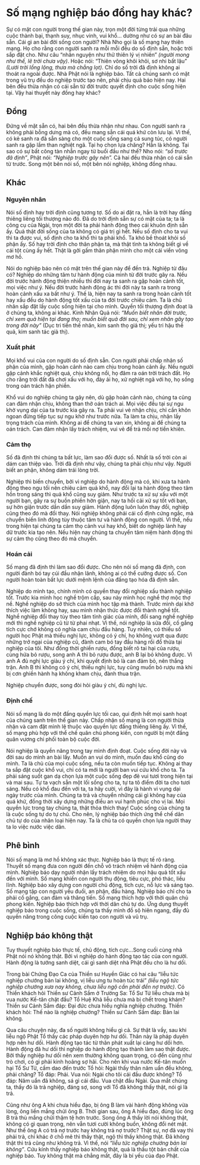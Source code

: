 
# Số mạng nghiệp báo đồng hay khác? {- #so-mang-nghiep-bao-dong-hay-khac}

Sự có mặt con người trong thế gian này, trọn một đời từng trải qua những cuộc
thành bại, thạnh suy, nhục vinh, vui khổ... dường như có sự an bài đâu sẵn. Cái gì an
bài đời sống con người? Nhà Nho gọi là số mạng hay thiên mạng. Họ cho rằng con
người sanh ra mỗi mỗi đều do số định sẵn, hoặc trời sắp đặt cho. Như câu “nhân
nguyện như thử thiên lý vị nhiên” *(người mong như thế, lẽ trời chưa vậy)*. Hoặc nói:
“Thiên võng khôi khôi, sơ nhi bất lậu” *(Lưới trời lồng lộng, thưa mà chẳng lọt)*. Chỉ
do số trời đã định không ai thoát ra ngoài được. Nhà Phật nói là nghiệp báo. Tất cả
chúng sanh có mặt trong vũ trụ đều do nghiệp trước tạo nên, phải chịu quả báo hiện
nay. Hai bên đều thừa nhận có cái sẵn từ đời trước quyết định cho cuộc sống hiện tại.
Vậy hai thuyết này đồng hay khác?

## Đồng {- #so-mang-nghiep-bao-dong}

Đứng về mặt sẵn có, hai bên đều thừa nhận như nhau. Con người sanh ra không
phải bỗng dưng mà có, đều mang sẵn cái quá khứ còn lưu lại. Vì thế, có kẻ sanh ra đã
sẵn sàng cho một cuộc sống sang cả sung túc, có người sanh ra gặp lầm than nghiệt
ngã. Tại họ chọn lựa chăng? Hẳn là không. Tại sao có sự bất công tàn nhẫn ngay từ
buổi đầu như thế? Nho nói: *“số trước đã định”*, Phật nói: *“Nghiệp trước gây nên”.* Cả
hai đều thừa nhận có cái sẵn từ trước. Song một bên nói số, một bên nói nghiệp, không
đồng nhau.

## Khác {- #so-mang-nghiep-bao-khac}

### Nguyên nhân {- #nguyen-nhan-khac}

Nói số định hay trời định cũng tương tợ. Số do ai đặt ra, hẳn là trời hay đấng
thiêng liêng tối thượng nào đó. Đã do trời định sẵn sự có mặt của ta; ta là công cụ của
Ngài, trọn một đời ta phải hành động theo cái khuôn định sẵn ấy. Quả thật đời sống
của ta không có giá trị gì hết. Nếu số định cho ta vui thì ta được vui, số định cho ta khổ
thì ta phải khổ. Ta khó bề thoát khỏi số phận ấy. Số hay trời định cho thân phận ta, mà
thật tình ta không biết gì về cái tột cùng ấy hết. Thật là gởi gấm thân phận mình cho
một cái viển vông mơ hồ.

Nói do nghiệp báo nên có mặt trên thế gian này để đền trả. Nghiệp từ đâu có?
Nghiệp do những tâm tư hành động của mình từ đời trước gây ra. Nếu đời trước hành
động thiện nhiều thì đời nay ta sanh ra gặp hoàn cảnh tốt, mọi việc như ý. Nếu đời
trước hành động ác thì đời này ta sanh ra trong hoàn cảnh xấu xa bất như ý. Thế là,
hiện nay ta sanh ra trong hoàn cảnh tốt hay xấu đều do hành động tốt xấu của ta đời
trước chiêu cảm. Ta là chủ nhân sắp đặt lấy cuộc sống hiện tại cho mình. Quyền tối
thượng định đoạt là ở chúng ta, không ai khác. Kinh Nhân Quả nói: *“Muốn biết nhân
đời trước, chỉ xem quả hiện tại đang thọ; muốn biết quả đời sau, chỉ xem nhân gây tạo
trong đời này”* (Dục tri tiền thế nhân, kim sanh thọ giả thị; yếu tri hậu thế quả, kim
sanh tác giả thị).

### Xuất phát {- #xuat-phat-khac}

Mọi khổ vui của con người do số định sẵn. Con người phải chấp nhận số phận
của mình, gặp hoàn cảnh nào cam chịu trong hoàn cảnh ấy. Nếu người gặp cảnh khắc
nghiệt quá, chịu không nổi, họ đâm ra oán trời trách đất. Họ cho rằng trời đất đã chơi
xấu với họ, đày ải họ, xử nghiệt ngã với họ, họ sống trong oán trách hận phiền.

Khổ vui do nghiệp chúng ta gây nên, dù gặp hoàn cảnh nào, chúng ta cũng can
đảm nhận chịu, không than thở oán trách ai. Mọi việc đều tại sự ngu khờ vụng dại của
ta trước kia gây ra. Ta phải vui vẻ nhận chịu, chỉ cần khôn ngoan đừng tiếp tục sự ngu
khờ như trước nữa. Ta làm ta chịu, nhận lấy trọng trách của mình. Không ai để chúng
ta van xin, không ai để chúng ta oán trách. Can đảm nhận lấy trách nhiệm, vui vẻ để trả
mối nợ tiền khiên.

### Cảm thọ {- #cam-tho-khac}

Số đã định thì chúng ta bất lực, làm sao đổi được số. Nhất là số trời còn ai dám
can thiệp vào. Trời đã định như vậy, chúng ta phải chịu như vậy. Người biết an phận,
không dám trái lòng trời.

Nghiệp thì biến chuyển, bởi vì nghiệp do hành động mà có, khi xưa ta hành
động theo ngu tối nên chiêu cảm quả khổ, nay đổi lại ta hành động theo tâm hồn trong
sáng thì quả khổ cũng suy giảm. Như trước ta xử sự xấu với một người bạn, gây ra sự
buồn phiền hờn giận, nay ta hối cải xử sự tốt với bạn, sự hờn giận trước dần dần suy
giảm. Hành động luôn luôn thay đổi, nghiệp cũng theo đó mà đổi thay. Nói nghiệp
không phải cái cố định cứng ngắc, mà chuyển biến linh động tùy thuộc tâm tư và hành
động con người. Vì thế, nếu trong hiện tại chúng ta cảm thọ cảnh vui hay khổ, biết do
nghiệp lành hay dữ trước kia tạo nên. Nếu hiện nay chúng ta chuyển tâm niệm hành
động thì sự cảm thọ cũng theo đó mà chuyển.

### Hoán cải {- #hoan-cai-khac}

Số mạng đã định thì làm sao đổi được. Cho nên nói số mạng đã định, con người
đành bó tay cúi đầu nhận lãnh, không ai có thể cưỡng được số. Con người hoàn toàn
bất lực dưới mệnh lệnh của đấng tạo hóa đã định sẵn.

Nghiệp do mình tạo, chính mình có quyền thay đổi nghiệp xấu thành nghiệp tốt.
Trước kia mình học nghề trộm cắp, sau này mình học nghề thợ mộc thợ nề. Nghề
nghiệp do sở thích của mình học tập mà thành. Trước mình dại khờ thích việc làm
không hay, sau mình nhận thức được đổi thành nghề tốt. Nghề nghiệp đổi thay tùy
theo tâm tỉnh giác của mình, đổi sang nghề nghiệp mới thì nghề nghiệp cũ từ từ phai
nhạt. Vì thế, nói nghiệp là sửa đổi, cố gắng tích cực chớ không có nghĩa cam chịu đầu
hàng. Tuy nhiên, có thiểu số người học Phật mà thiếu nghị lực, không có ý chí, họ
không vượt qua được những trở ngại của nghiệp cũ, đành cam bó tay đầu hàng rồi đổ
thừa tại nghiệp của tôi. Như đồng thời ghiền rượu, đồng biết rõ tai hại của rượu, cùng
hứa bỏ rượu, song anh A thì bỏ rượu được, anh B lại bỏ không được. Vì anh A đủ nghị
lực giàu ý chí, khi quyết định bỏ là can đảm bỏ, nên thắng trận. Anh B thì không có ý
chí, thiếu nghị lực, tuy cũng muốn bỏ rượu mà khi bị cơn ghiền hành hạ không kham
chịu, đành thua trận.  

Nghiệp chuyển được, song đòi hỏi giàu ý chí, đủ nghị lực.

### Định chế {- #dinh-che-khac}

Nói số mạng là do một đấng quyền lực tối cao, qui định hết mọi sanh hoạt của
chúng sanh trên thế gian này. Chấp nhận số mạng là con người thừa nhận và cam đặt
mình lệ thuộc vào quyền lực đấng thiêng liêng ấy. Vì thế, số mạng phù hợp với thể chế
quân chủ phong kiến, con người bị một đấng quân vương chi phối toàn bộ cuộc đời.

Nói nghiệp là quyền năng trong tay mình định đoạt. Cuộc sống đời này và đời
sau do mình an bài lấy. Muốn an vui do mình, muốn đau khổ cũng do mình. Ta là chủ
của mọi cuộc sống, nếu ta còn muốn tiếp tục. Không ai thay ta sắp đặt cuộc khổ vui,
chỉ có ta mới là người ban vui cứu khổ cho ta. Ta phải sáng suốt gan dạ chọn lựa một
cuộc sống đẹp đẽ vui tươi trong hiện tại và mai sau. Tự ta vạch sẵn một lối sống cho
ta, tự ta tô điểm đời ta cho tươi sáng. Nếu có khổ đau đến với ta, ta hãy cười, vì đây là
hành vi vụng dại ngày trước của mình. Chúng ta trả và chuyển những cái gì không hay
của quá khứ, đồng thời xây dựng những điều an vui hạnh phúc cho vị lai. Mọi quyền
lực trong tay chúng ta, thật thỏa thích thay! Cuộc sống của chúng ta là cuộc sống tự do
tự chủ. Cho nên, lý nghiệp báo thích ứng thể chế dân chủ tự do của nhân loại hiện nay.
Ta là chủ ta có quyền chọn lựa người thay ta lo việc nước việc dân.

## Phê bình {- #phe-binh-so-mang-nghiep-bao}

Nói số mạng là mơ hồ không xác thực. Nghiệp báo là thực tế rõ ràng. Thuyết số
mạng đưa con người đến chỗ vô trách nhiệm về hành động của mình. Nghiệp báo dạy
người nhận lấy trách nhiệm do mọi hậu quả tốt xấu đến với mình. Số mạng khiến con
người thụ động, tiêu cực, phó thác, liều lĩnh. Nghiệp báo xây dựng con người chủ
động, tích cực, nỗ lực và sáng tạo. Số mạng tập con người yếu đuối, an phận, đầu
hàng. Nghiệp báo chỉ cho ta phải cố gắng, can đảm và thăng tiến. Số mạng thích hợp
với thời quân chủ phong kiến. Nghiệp báo thích hợp với thời dân chủ tự do. Ứng dụng
thuyết nghiệp báo trong cuộc sống, chúng ta thấy mình đồ sộ hiên ngang, đầy đủ quyền
năng trong công cuộc kiến tạo con người và vũ trụ.

## Nghiệp báo không thật {- #nghiep-bao-khong-that}

Tuy thuyết nghiệp báo thực tế, chủ động, tích cực...Song cuối cùng nhà Phật nói
nó không thật. Bởi vì nghiệp do hành động tạo tác của con người. Hành động là tướng
sanh diệt, cái gì sanh diệt nhà Phật đều cho là hư dối.  

Trong bài Chứng Đạo Ca của
Thiền sư Huyền Giác có hai câu “liễu tức nghiệp chướng bản lai không, vị liễu ưng tu
hoàn túc trái” *(liễu ngộ tức nghiệp chướng xưa nay không, chưa liễu ngộ cần phải đền
nợ trước)*. Có Thiền khách hỏi Thiền sư Cảnh Sầm ở Trường Sa: Tổ Sư Tử liễu chưa
mà bị vua nước Kế-tân chặt đầu? Tổ Huệ Khả liễu chưa mà bị chết trong khám? Thiền
sư Cảnh Sầm đáp: Đại đức chưa hiểu nghĩa nghiệp chướng. Thiền khách hỏi: Thế nào
là nghiệp chướng? Thiền sư Cảnh Sầm đáp: Bản lai không.  

Qua câu chuyện này, đa số
người không hiểu gì cả. Sự thật là vầy, sau khi liễu ngộ Phật Tổ thấy các pháp duyên
hợp hư dối. Thân này là pháp duyên hợp nên hư dối. Hành động tạo tác từ thân phát
xuất lại càng hư dối hơn. Hành động đã hư dối thì nghiệp do hành động tạo thành làm
sao thật được. Bởi thấy nghiệp hư dối nên xem thường không quan trọng, có đến cũng
như trò chơi, có gì phải kinh hoảng sợ hãi. Cho nên khi vua nước Kế-tân muốn hại Tổ
Sư Tử, cầm dao đến trước Tổ hỏi: Ngài thấy thân năm uẩn đều không, phải chăng? Tổ
đáp: Phải. Vua nói: Ngài cho tôi cái đầu được không? Tổ đáp: Năm uẩn đã không, sá
gì cái đầu. Vua chặt đầu Ngài. Qua mắt chúng ta, thấy đó là trả nghiệp, đáng sợ, song
với Tổ đã không thấy thật, nói gì là trả.  

Cũng như ông A khi chưa hiểu đạo, bị ông B
làm vài hành động không vừa lòng, ông liền mắng chửi ông B. Thời gian sau, ông A
hiểu đạo, đúng lúc ông B trả thù mắng chửi thậm tệ hơn trước. Song ông A thấy lời nói
không thật, không có gì quan trọng, nên vẫn tươi cười không buồn, không đổi nét mặt.
Như thế ông A có trả nợ trước hay không trả nợ trước? Thật sự, nợ đã vay thì phải trả,
chỉ khác ở chỗ mê thì thấy thật, ngộ thì thấy không thật. Đã không thật thì trả cũng như
không trả. Vì thế, nói *“liễu tức nghiệp chướng bản lai không”*. Cứu kính thấy nghiệp
báo không thật, quả là thấu tột bản chất của nghiệp báo. Tuy không thật mà chẳng mất,
đây là bí yếu của đạo Phật.
